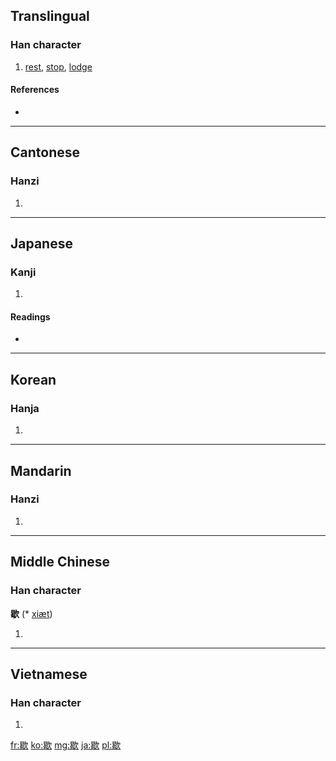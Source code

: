 ==Translingual==

===Han character===
{{Han char|rn=76|rad=欠|as=09|sn=13|four=6778<sub>2</sub>|canj=日女弓人 (AVNO)}}

# [[rest]], [[stop]], [[lodge]]

====References====
* {{Han ref|kx=0570.150|dkj=16141|dj=0958.160|hdz=32145.070|uh=6B47|ud=27463|bh=B7B2|bd=47026}}

----

==Cantonese==

===Hanzi===
{{yue-hanzi|jyut=|y=hit3}}

# {{defn|lang=yue|sort=欠09}}

----

==Japanese==

===Kanji===
{{ja-kanji|grade=|rs=欠09}}

# {{defn|lang=ja|sort=欠09}}

====Readings====
* {{ja-readings|on=[[けつ]] (ketsu), [[かい]] (kai)|kun=[[やめる]] (yameru), [[つきる]] (tsukiru)}}

----

==Korean==

===Hanja===
{{ko-hanja|hangeul=헐|eumhun=|rv=heol|mr=hŏl|y=hel}}

# {{defn|lang=ko|sort=欠09}}

----

==Mandarin==

===Hanzi===
{{cmn-hanzi|pin=[[xiē]] ([[xie1]])|wg=hsieh<sup>1</sup>}}

# {{defn|lang=cmn|sort=欠09}}

----

==Middle Chinese==

===Han character===
'''歇''' (* [[xiæt]])<!--note: asterisk indicates that this character appears more than four times in the Tang Dynasty corpus of literature-->

# {{defn|lang=zhx-mid|sort=欠09}}

----

==Vietnamese==

===Han character===
{{vi-hantu|[[hiết]], [[hết]], [[hít]], [[yết]], [[hét]], [[hớt]]|rs=欠09}}

# {{defn|lang=vi|sort=欠09}}

[[fr:歇]]
[[ko:歇]]
[[mg:歇]]
[[ja:歇]]
[[pl:歇]]
